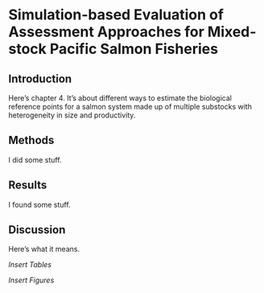 # Simulation-based Evaluation of Assessment Approaches for Mixed-stock Pacific Salmon Fisheries {#ch4}

## Introduction

Here's chapter 4. It's about different ways to estimate the biological reference points for a salmon system made up of multiple substocks with heterogeneity in size and productivity.

## Methods

I did some stuff.

## Results

I found some stuff.

## Discussion

Here's what it means.

_Insert Tables_

_Insert Figures_